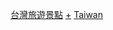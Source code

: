 {{Catnav|頁面分類|地理|...|城市|各國城市|中華民國城市|台灣城市}}
{{Catnav|頁面分類|地理|...|島嶼|太平洋島嶼|台灣|台灣地理|台灣旅遊景點}}
{{Catnav|頁面分類|地理|...|按城市分類|各城市旅遊|各城市旅遊景點|依國家劃分的各城市旅遊景點}}
{{Catnav|頁面分類|休閒|...|旅遊|旅遊景點|各大洲旅遊景點|亞洲旅遊景點|台灣旅遊景點}}
{{Catnav|頁面分類|休閒|...|旅遊|旅遊景點|各城市旅遊景點|依國家劃分的各城市旅遊景點}}
{{Catnav|頁面分類|社會|...|依大洲劃分的產業|各大洲旅遊|亞洲旅遊|台灣旅遊|台灣各地旅遊}}
{{catmore}}

[[Category:台灣旅遊景點|]]
[[Category:臺灣各城市旅遊|+]]
[[Category:各國各城市旅遊景點|Taiwan]]
